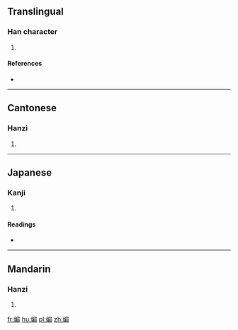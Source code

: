 ==Translingual==

===Han character===
{{Han char|rn=38|rad=女|as=09|sn=12|four=42427|canj=VHSB|ids=⿰女扁}}

# {{defn|Han|sort=女09}}

====References====
* {{Han ref|kx=0267.250|dkj=06530|dj=0534.230|hdz=21069.080|uh=5AA5|ud=23205|bh=D8BE|bd=55486}}

----

==Cantonese==

===Hanzi===
{{yue-hanzi|jyut=|y=pin1}}

# {{defn|lang=yue|sort=女09}}

----

==Japanese==

===Kanji===
{{ja-kanji|grade=|rs=女09}}

# {{defn|lang=ja|sort=女09}}

====Readings====
* {{ja-readings|on=[[へん]] (hen)|kun=}}

----

==Mandarin==

===Hanzi===
{{cmn-hanzi|pin=[[piān]] ([[pian1]])|wg=p'ien<sup>1</sup>}}

# {{defn|lang=cmn|sort=女09}}

[[fr:媥]]
[[hu:媥]]
[[pl:媥]]
[[zh:媥]]